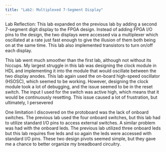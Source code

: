 ```yaml
---
title: "Lab2: Multiplexed 7-Segment Display"
---
```


Lab Reflection:
This lab expanded on the previous lab by adding a second 7-segment digit display to the FPGA design. Instead of adding FPGA I/O pins to
the design, the two displays were accessed via a multiplexer which oscillated at a rate just fast enough to give the illusion of them
both being on at the same time. This lab also implemented transistors to turn on/off each display.

This lab went much smoother than the first lab, although not without its hiccups. My largest struggle in this lab was designing the clock
module in HDL and implementing it into the module that would oscillate between the two display anodes. This lab again used the on-board
high-speed oscillator (HSOSC), which seemed to be working. However, designing the clock module took a lot of debugging, and the issue
seemed to be in the reset switch. The input I used for the switch was active high, which means that it would be continuously resetting.
This issue caused a lot of frustration, but ultimately, I persevered

One limitation I discovered on the protoboard was the lack of onboard switches. The previous lab used the four onboard switches, but this
lab had to utilize standard I/O pins to access external switches. A similar problem was had with the onboard leds. The previous lab
utilized three onboard leds but this lab requires five leds and so again the leds were accessed with standard I/O pins. These two 
design pivots seemed simple, but they gave me a chance to better organize my breadboard circuitry. 